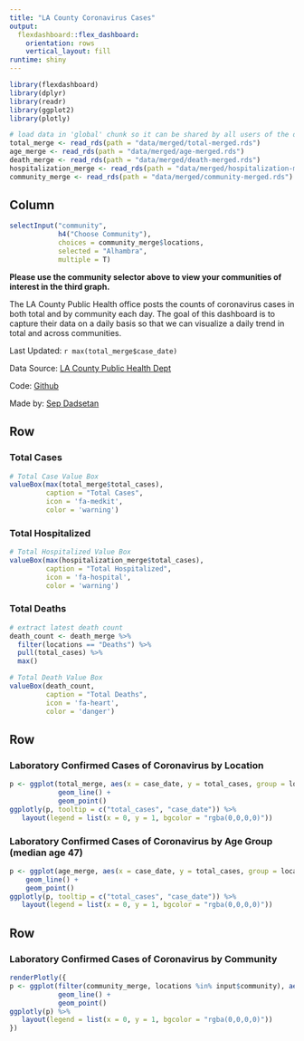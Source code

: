 ```yaml
---
title: "LA County Coronavirus Cases"
output: 
  flexdashboard::flex_dashboard:
    orientation: rows
    vertical_layout: fill
runtime: shiny
---
```


```r
library(flexdashboard)
library(dplyr)
library(readr)
library(ggplot2)
library(plotly)

# load data in 'global' chunk so it can be shared by all users of the dashboard
total_merge <- read_rds(path = "data/merged/total-merged.rds")
age_merge <- read_rds(path = "data/merged/age-merged.rds")
death_merge <- read_rds(path = "data/merged/death-merged.rds")
hospitalization_merge <- read_rds(path = "data/merged/hospitalization-merged.rds")
community_merge <- read_rds(path = "data/merged/community-merged.rds")
```

Column {.sidebar}
-----------------------------------------------------------------------

```r
selectInput("community", 
            h4("Choose Community"), 
            choices = community_merge$locations, 
            selected = "Alhambra",
            multiple = T)
```

**Please use the community selector above to view your communities of interest in the third graph.**

The LA County Public Health office posts the counts of coronavirus cases in both total and by community each day. The goal of this dashboard is to capture their data on a daily basis so that we can visualize a daily trend in total and across communities.

Last Updated: `r max(total_merge$case_date)`

Data Source: [LA County Public Health Dept](http://www.publichealth.lacounty.gov/media/Coronavirus/locations.htm)

Code: [Github](https://github.com/phdjsep/la-county-coronavirus-cases)

Made by: [Sep Dadsetan](https://www.linkedin.com/in/sepdadsetan)

Row
-----------------------------------------------------------------------

### Total Cases

```r
# Total Case Value Box
valueBox(max(total_merge$total_cases), 
         caption = "Total Cases", 
         icon = 'fa-medkit',
         color = 'warning')
```

### Total Hospitalized

```r
# Total Hospitalized Value Box
valueBox(max(hospitalization_merge$total_cases), 
         caption = "Total Hospitalized", 
         icon = 'fa-hospital',
         color = 'warning')
```

### Total Deaths

```r
# extract latest death count
death_count <- death_merge %>% 
  filter(locations == "Deaths") %>% 
  pull(total_cases) %>% 
  max()

# Total Death Value Box
valueBox(death_count, 
         caption = "Total Deaths", 
         icon = 'fa-heart',
         color = 'danger')
```

Row
-----------------------------------------------------------------------

### Laboratory Confirmed Cases of Coronavirus by Location

```r
p <- ggplot(total_merge, aes(x = case_date, y = total_cases, group = locations, color = locations)) + 
            geom_line() + 
            geom_point()
ggplotly(p, tooltip = c("total_cases", "case_date")) %>% 
   layout(legend = list(x = 0, y = 1, bgcolor = "rgba(0,0,0,0)"))
```

### Laboratory Confirmed Cases of Coronavirus by Age Group (median age 47)

```r
p <- ggplot(age_merge, aes(x = case_date, y = total_cases, group = locations, color = locations)) +
    geom_line() +
    geom_point()
ggplotly(p, tooltip = c("total_cases", "case_date")) %>% 
   layout(legend = list(x = 0, y = 1, bgcolor = "rgba(0,0,0,0)"))
```

Row
-----------------------------------------------------------------------

### Laboratory Confirmed Cases of Coronavirus by Community

```r
renderPlotly({
p <- ggplot(filter(community_merge, locations %in% input$community), aes(x = case_date, y = total_cases, group = locations, color = locations)) +
            geom_line() +
            geom_point()
ggplotly(p) %>% 
   layout(legend = list(x = 0, y = 1, bgcolor = "rgba(0,0,0,0)"))
})
```